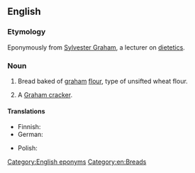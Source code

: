 ==English==
{{wikipedia}}

===Etymology===
Eponymously from [[w:Sylvester Graham|Sylvester Graham]], a lecturer on [[dietetics]].

===Noun===
{{en-noun}}

# Bread baked of [[graham]] [[flour]], type of unsifted wheat flour.
# {{lb|en|US|regional}} A [[Graham cracker]].

====Translations====
{{trans-top|bread baked of graham flour}}
* Finnish: {{t|fi|grahamleipä}}
* German: {{t|de|Grahambrot|n}}
{{trans-mid}}
* Polish: {{t+|pl|graham|m}}
{{trans-bottom}}

{{trans-see|Graham cracker|graham cracker}}

[[Category:English eponyms]]
[[Category:en:Breads]]
